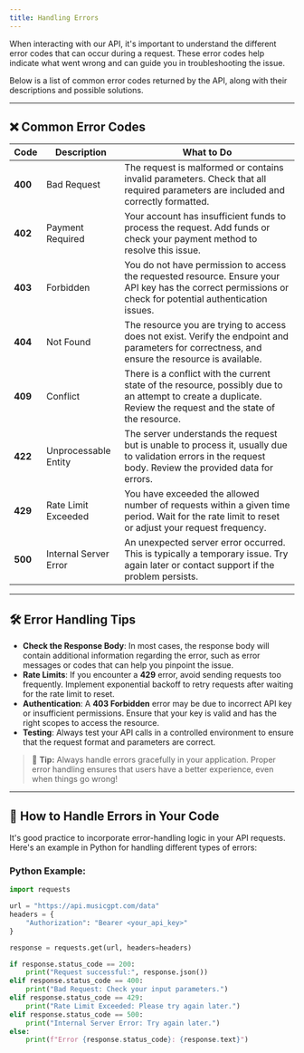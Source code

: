 ```yaml
---
title: Handling Errors
---
```


When interacting with our API, it's important to understand the different error codes that can occur during a request. These error codes help indicate what went wrong and can guide you in troubleshooting the issue.

Below is a list of common error codes returned by the API, along with their descriptions and possible solutions.

---

## ❌ Common Error Codes

| **Code** | **Description**                                      | **What to Do**                                                                                                                                                 |
|----------|------------------------------------------------------|----------------------------------------------------------------------------------------------------------------------------------------------------------------|
| **400**  | Bad Request                                          | The request is malformed or contains invalid parameters. Check that all required parameters are included and correctly formatted.                              |
| **402**  | Payment Required                                     | Your account has insufficient funds to process the request. Add funds or check your payment method to resolve this issue.                                      |
| **403**  | Forbidden                                            | You do not have permission to access the requested resource. Ensure your API key has the correct permissions or check for potential authentication issues.     |
| **404**  | Not Found                                            | The resource you are trying to access does not exist. Verify the endpoint and parameters for correctness, and ensure the resource is available.                 |
| **409**  | Conflict                                             | There is a conflict with the current state of the resource, possibly due to an attempt to create a duplicate. Review the request and the state of the resource.  |
| **422**  | Unprocessable Entity                                 | The server understands the request but is unable to process it, usually due to validation errors in the request body. Review the provided data for errors.       |
| **429**  | Rate Limit Exceeded                                  | You have exceeded the allowed number of requests within a given time period. Wait for the rate limit to reset or adjust your request frequency.                |
| **500**  | Internal Server Error                                | An unexpected server error occurred. This is typically a temporary issue. Try again later or contact support if the problem persists.                           |

---

## 🛠️ Error Handling Tips

- **Check the Response Body**: In most cases, the response body will contain additional information regarding the error, such as error messages or codes that can help you pinpoint the issue.
- **Rate Limits**: If you encounter a **429** error, avoid sending requests too frequently. Implement exponential backoff to retry requests after waiting for the rate limit to reset.
- **Authentication**: A **403 Forbidden** error may be due to incorrect API key or insufficient permissions. Ensure that your key is valid and has the right scopes to access the resource.
- **Testing**: Always test your API calls in a controlled environment to ensure that the request format and parameters are correct.

> 📌 **Tip:** Always handle errors gracefully in your application. Proper error handling ensures that users have a better experience, even when things go wrong!

---

## 🔄 How to Handle Errors in Your Code

It's good practice to incorporate error-handling logic in your API requests. Here's an example in Python for handling different types of errors:

### Python Example:

```python
import requests

url = "https://api.musicgpt.com/data"
headers = {
    "Authorization": "Bearer <your_api_key>"
}

response = requests.get(url, headers=headers)

if response.status_code == 200:
    print("Request successful:", response.json())
elif response.status_code == 400:
    print("Bad Request: Check your input parameters.")
elif response.status_code == 429:
    print("Rate Limit Exceeded: Please try again later.")
elif response.status_code == 500:
    print("Internal Server Error: Try again later.")
else:
    print(f"Error {response.status_code}: {response.text}")
